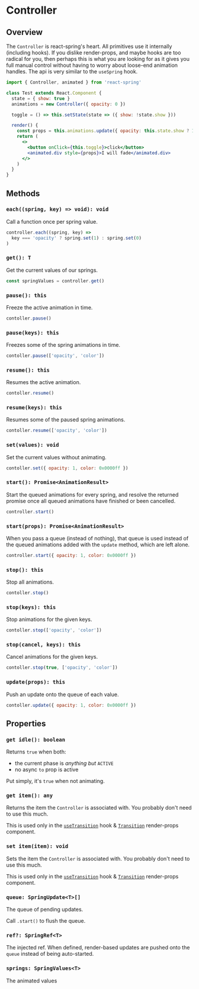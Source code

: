 # Controller

## Overview

The `Controller` is react-spring's heart. All primitives use it internally (including hooks). If you dislike render-props, and maybe hooks are too radical for you, then perhaps this is what you are looking for as it gives you full manual control without having to worry about loose-end animation handles. The api is very similar to the `useSpring` hook.

```jsx
import { Controller, animated } from 'react-spring'

class Test extends React.Component {
  state = { show: true }
  animations = new Controller({ opacity: 0 })

  toggle = () => this.setState(state => ({ show: !state.show }))

  render() {
    const props = this.animations.update({ opacity: this.state.show ? 1 : 0 })
    return (
      <>
        <button onClick={this.toggle}>click</button>
        <animated.div style={props}>I will fade</animated.div>
      </>
    )
  }
}
```

## Methods

### `each((spring, key) => void): void`

Call a function once per spring value.

```js
controller.each((spring, key) =>
  key === 'opacity' ? spring.set(1) : spring.set(0)
)
```

### `get(): T`

Get the current values of our springs.

```js
const springValues = controller.get()
```

### `pause(): this`

Freeze the active animation in time.

```js
contoller.pause()
```

### `pause(keys): this`

Freezes some of the spring animations in time.

```js
contoller.pause(['opacity', 'color'])
```

### `resume(): this`

Resumes the active animation.

```js
contoller.resume()
```

### `resume(keys): this`

Resumes some of the paused spring animations.

```js
contoller.resume(['opacity', 'color'])
```

### `set(values): void`

Set the current values without animating.

```js
contoller.set({ opacity: 1, color: 0x0000ff })
```

### `start(): Promise<AnimationResult>`

Start the queued animations for every spring, and resolve the returned promise once all queued animations have finished or been cancelled.

```js
controller.start()
```

### `start(props): Promise<AnimationResult>`

When you pass a queue (instead of nothing), that queue is used instead of the queued animations added with the `update` method, which are left alone.

```js
controller.start({ opacity: 1, color: 0x0000ff })
```

### `stop(): this`

Stop all animations.

```js
contoller.stop()
```

### `stop(keys): this`

Stop animations for the given keys.

```js
contoller.stop(['opacity', 'color'])
```

### `stop(cancel, keys): this`

Cancel animations for the given keys.

```js
contoller.stop(true, ['opacity', 'color'])
```

### `update(props): this`

Push an update onto the queue of each value.

```js
contoller.update({ opacity: 1, color: 0x0000ff })
```

## Properties

### `get idle(): boolean`

Returns `true` when both:

- the current phase is _anything but_ `ACTIVE`
- no async `to` prop is active

Put simply, it's `true` when not animating.

### `get item(): any`

Returns the item the `Controller` is associated with. You probably don't need to use this much.

This is used only in the [`useTransition`](/hooks/use-transition) hook & [`Transition`](/components/transition) render-props component.

### `set item(item): void`

Sets the item the `Controller` is associated with. You probably don't need to use this much.

This is used only in the [`useTransition`](/hooks/use-transition) hook & [`Transition`](/components/transition) render-props component.

### `queue: SpringUpdate<T>[]`

The queue of pending updates.

Call `.start()` to flush the queue.

### `ref?: SpringRef<T>`

The injected ref. When defined, render-based updates are pushed onto the `queue` instead of being auto-started.

### `springs: SpringValues<T>`

The animated values
